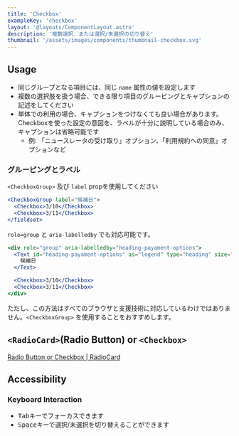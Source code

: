 ```yaml
---
title: 'Checkbox'
exampleKey: 'checkbox'
layout: '@layouts/ComponentLayout.astro'
description: '複数選択、または選択/未選択の切り替え'
thumbnail: '/assets/images/components/thumbnail-checkbox.svg'
---
```


## Usage

- 同じグループとなる項目には、同じ `name` 属性の値を設定します
- 複数の選択肢を扱う場合、できる限り項目のグルーピングとキャプションの記述をしてください
- 単体での利用の場合、キャプションをつけなくても良い場合があります。Checkboxを使った設定の意図を、ラベルが十分に説明している場合のみ、キャプションは省略可能です
  - 例: 「ニュースレータの受け取り」オプション、「利用規約への同意」オプションなど

### グルーピングとラベル

`<CheckboxGroup>` 及び `label` propを使用してください

```jsx
<CheckboxGroup label="候補日">
  <Checkbox>3/10</Checkbox>
  <Checkbox>3/11</Checkbox>
</fieldset>
```

`role=group` と `aria-labelledby` でも対応可能です。

```jsx
<div role="group" aria-labelledby="heading-payament-options">
  <Text id="heading-payament-options" as="legend" type="heading" size="xs">
    候補日
  </Text>

  <Checkbox>3/10</Checkbox>
  <Checkbox>3/11</Checkbox>
</div>
```

ただし、この方法はすべてのブラウザと支援技術に対応しているわけではありません。`<CheckboxGroup>` を使用することをおすすめします。

## `<RadioCard>`(Radio Button) or `<Checkbox>`

[Radio Button or Checkbox | RadioCard](/components/radio-card#radiocardradio-button-or-checkbox)

## Accessibility

### Keyboard Interaction

- <kbd>Tab</kbd>キーでフォーカスできます
- <kbd>Space</kbd>キーで選択/未選択を切り替えることができます
